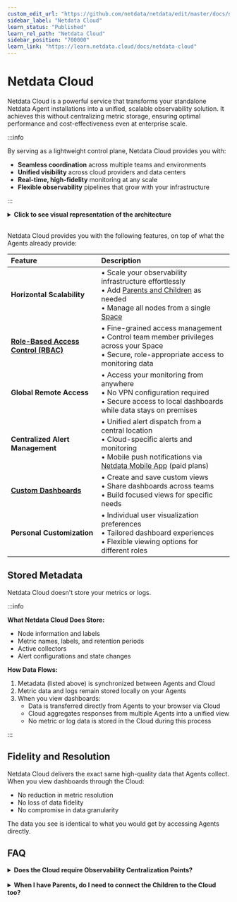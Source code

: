 ```yaml
---
custom_edit_url: "https://github.com/netdata/netdata/edit/master/docs/netdata-cloud/README.md"
sidebar_label: "Netdata Cloud"
learn_status: "Published"
learn_rel_path: "Netdata Cloud"
sidebar_position: "700000"
learn_link: "https://learn.netdata.cloud/docs/netdata-cloud"
---
```


# Netdata Cloud

Netdata Cloud is a powerful service that transforms your standalone Netdata Agent installations into a unified, scalable observability solution. It achieves this without centralizing metric storage, ensuring optimal performance and cost-effectiveness even at enterprise scale.

:::info

By serving as a lightweight control plane, Netdata Cloud provides you with:

- **Seamless coordination** across multiple teams and environments
- **Unified visibility** across cloud providers and data centers
- **Real-time, high-fidelity** monitoring at any scale
- **Flexible observability** pipelines that grow with your infrastructure

:::

<details>
<summary><strong>Click to see visual representation of the architecture</strong></summary><br/>

```mermaid
flowchart TB
   NC[NC]
   Users[Users]
   Notifications[Notifications]

   NC("**Netdata Cloud**
• Horizontal scalability
• Role based access
• Access from anywhere
• Central dispatch of<br/>Alert notifications
• Custom Dashboards
• Advanced customization")

Users("**Unified Dashboards**
across the infrastructure,
multi-cloud, hybrid-cloud")

Notifications("**Alert Notifications**
Slack, e-mail, Mobile App,
PagerDuty, and more")

Users <--> NC
NC --> Notifications

subgraph infrastructure["On-Prem Infrastructure"]
direction TB
Agents[Agents]
TimeSeries[TimeSeries]
PrivateAgents[PrivateAgents]

Agents("**Netdata Agents**
Standalone,
Children, Parents
(possibly overlapping)")

TimeSeries("Time-Series
metric samples
database")

PrivateAgents("Private
Netdata Agents")

Agents <--> TimeSeries
Agents --- PrivateAgents
end

NC <--> Agents

classDef cloud fill: #e8f4fd, stroke: #4a90e2, stroke-width: 2px, color: #2c3e50, rx: 10, ry: 10
classDef users fill: #fff2e8, stroke: #f39c12, stroke-width: 2px, color: #2c3e50, rx: 10, ry: 10
classDef notifications fill: #ffe8e8, stroke: #e74c3c, stroke-width: 2px, color: #2c3e50, rx: 10, ry: 10
classDef agents fill: #e8f5e8, stroke: #27ae60, stroke-width: 2px, color: #2c3e50, rx: 10, ry: 10
classDef timeseries fill: #f3e8ff, stroke: #9b59b6, stroke-width: 2px, color: #2c3e50, rx: 10, ry: 10
classDef private fill: #f0f8ff, stroke: #87ceeb, stroke-width: 2px, color: #2c3e50, rx: 10, ry: 10
classDef subgraphStyle fill: #f8f9fa, stroke: #6c757d, stroke-width: 2px, color: #2c3e50, rx: 15, ry: 15

class NC cloud
class Users users
class Notifications notifications
class Agents agents
class TimeSeries timeseries
class PrivateAgents private
class infrastructure subgraphStyle
```

</details><br/>

Netdata Cloud provides you with the following features, on top of what the Agents already provide:

| Feature                                                                                                                 | Description                                                                                                                                                                                                                                                               |
|:------------------------------------------------------------------------------------------------------------------------|:--------------------------------------------------------------------------------------------------------------------------------------------------------------------------------------------------------------------------------------------------------------------------|
| **Horizontal Scalability**                                                                                              | • Scale your observability infrastructure effortlessly<br/>• Add [Parents and Children](/docs/observability-centralization-points) as needed<br/>• Manage all nodes from a single [Space](/docs/netdata-cloud/spaces-and-rooms) |
| [**Role-Based Access Control (RBAC)**](/docs/netdata-cloud/authentication-&-authorization/role-based-access-model) | • Fine-grained access management<br/>• Control team member privileges across your Space<br/>• Secure, role-appropriate access to monitoring data                                                                                                                          |
| **Global Remote Access**                                                                                                | • Access your monitoring from anywhere<br/>• No VPN configuration required<br/>• Secure access to local dashboards while data stays on premises                                                                                                                           |
| **Centralized Alert Management**                                                                                        | • Unified alert dispatch from a central location<br/>• Cloud-specific alerts and monitoring<br/>• Mobile push notifications via [Netdata Mobile App](/docs/alerts-&-notifications/notifications/centralized-cloud-notifications/netdata-mobile-app) (paid plans)                                   |
| [**Custom Dashboards**](/docs/dashboards-and-charts/tabs/dashboards)                                                  | • Create and save custom views<br/>• Share dashboards across teams<br/>• Build focused views for specific needs                                                                                                                                                           |
| **Personal Customization**                                                                                              | • Individual user visualization preferences<br/>• Tailored dashboard experiences<br/>• Flexible viewing options for different roles                                                                                                                                       |

## Stored Metadata

Netdata Cloud doesn't store your metrics or logs.

:::info

**What Netdata Cloud Does Store:**

- Node information and labels
- Metric names, labels, and retention periods
- Active collectors
- Alert configurations and state changes

**How Data Flows:**

1. Metadata (listed above) is synchronized between Agents and Cloud
2. Metric data and logs remain stored locally on your Agents
3. When you view dashboards:
    - Data is transferred directly from Agents to your browser via Cloud
    - Cloud aggregates responses from multiple Agents into a unified view
    - No metric or log data is stored in the Cloud during this process

:::

## Fidelity and Resolution

Netdata Cloud delivers the exact same high-quality data that Agents collect. When you view dashboards through the Cloud:

- No reduction in metric resolution
- No loss of data fidelity
- No compromise in data granularity

The data you see is identical to what you would get by accessing Agents directly.

## FAQ

<details>
<summary><strong>Does the Cloud require Observability Centralization Points?</strong></summary><br/>

No. You can connect any or all Agents directly to the Cloud.

We recommend creating [Observability Centralization Points](/docs/observability-centralization-points), as required for operational efficiency (ephemeral nodes, teams or services isolation, central control of alerts, production systems performance), security policies (internet isolation), or cost optimization (use existing capacities before allocating new ones).

</details><br/>

<details>
<summary><strong>When I have Parents, do I need to connect the Children to the Cloud too?</strong></summary><br/>

No, it is not necessary, but it provides high availability.

When Parents are connected to the Cloud, all their Children are available via them.

When multiple Parents store data from the same Children (in clusters or multi-level hierarchies), the Cloud queries each unique node once through a single available Parent.

The Cloud prefers:

- The most distant (from the Child) Parent that is available when doing metrics visualization queries (since usually these Parents have been added for this purpose).

- The closest (to the Child) Parent available for [Top Monitoring](/docs/top-monitoring-netdata-functions). The streaming protocol of Parents and Children is able to forward such requests to the leaf child, via the Parents, to respond with live and accurate data.

You may connect Children to the Cloud for high-availability, in cases where their Parents become unreachable.

</details>

